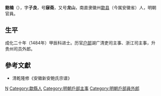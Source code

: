 {{明清人物信息框
| 姓名 = 鮑楠
| 原名 = 
| 圖片名稱= 鲍楠.jpg
| 圖片大小 = 220px
| 圖片說明 = 《安徽新安鲍氏宗谱》載《鮑楠像》
| 最高職務 = 明戶部貴州司員外郎
| 國家 = 大明
| 爵位 =
| 籍貫 = [[南直隶|南直隶]][[徽州府|徽州府]][[歙縣|歙縣]]
| 族裔 = 漢族
| 字號 = 字子良，号寐斋，又号龙山
| 諡號 = 
| 出生日期 = 天順四年（1460年）
| 出生地點 = [[南直隶|南直隶]][[徽州府|徽州府]][[歙縣|歙縣]]
| 逝世日期 = 弘治十八年（1505年）
| 逝世地點 = 地點不詳
| 墓葬 =
| 配偶 =
| 親屬 =
| 出身 = 
*成化二十年甲辰科進士出身
| 經歷 = 
| 著作 =
}}

'''鲍楠'''（{{bd|1460年||1505年|catIdx=Bao鲍}}），字'''子良'''，号'''寐斋'''，又号'''龙山'''，南直隶徽州[[歙县|歙县]]（今属安徽省）人，明朝官員。

== 生平 ==
成化二十年（1484年）甲辰科进士。历官[[户部|户部]]湖广清吏司主事、浙江司主事，升贵州司员外郎。

== 參考文獻 ==
*清乾隆修《安徽新安鲍氏宗谱》

{{成化二十年甲辰科殿試金榜}}

{{Authority control}}
{{DEFAULTSORT:Bao鮑}}
[[Category:鮑姓|N]]
[[Category:歙縣人|Category:歙縣人]]
[[Category:明朝戶部主事|Category:明朝戶部主事]]
[[Category:明朝戶部員外郎|Category:明朝戶部員外郎]]